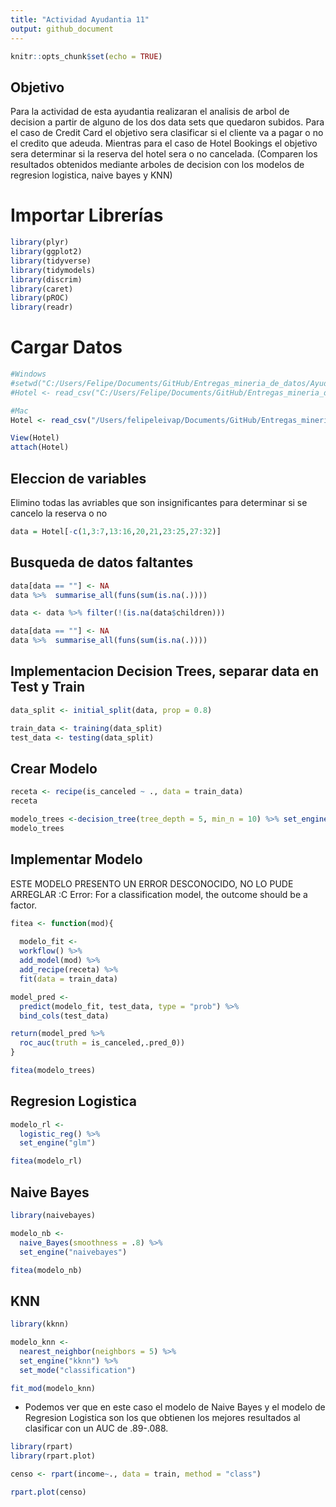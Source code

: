 ```yaml
---
title: "Actividad Ayudantia 11"
output: github_document
---
```


```r
knitr::opts_chunk$set(echo = TRUE)
```

## Objetivo 

Para la actividad de esta ayudantia realizaran el analisis de arbol de decision a partir de alguno de los dos data sets que quedaron subidos. Para el caso de Credit Card el objetivo sera clasificar si el cliente va a pagar o no el credito que adeuda. Mientras para el caso de Hotel Bookings el objetivo sera determinar si la reserva del hotel sera o no cancelada. (Comparen los resultados obtenidos mediante arboles de decision con los modelos de regresion logistica, naive bayes y KNN)

# Importar Librerías
```r
library(plyr)
library(ggplot2)
library(tidyverse)
library(tidymodels)
library(discrim)
library(caret)
library(pROC)
library(readr)
```

# Cargar Datos

```r
#Windows
#setwd("C:/Users/Felipe/Documents/GitHub/Entregas_mineria_de_datos/Ayudantias/Actividad Ayudantia 11")
#Hotel <- read_csv("C:/Users/Felipe/Documents/GitHub/Entregas_mineria_de_datos/Ayudantias/Actividad Ayudantia 11/hotel_bookings.csv")

#Mac
Hotel <- read_csv("/Users/felipeleivap/Documents/GitHub/Entregas_mineria_de_datos/Ayudantias/Actividad Ayudantia 11/hotel_bookings.csv")

View(Hotel)
attach(Hotel)
```

## Eleccion de variables

Elimino todas las avriables que son insignificantes para determinar si se cancelo la reserva o no

```r
data = Hotel[-c(1,3:7,13:16,20,21,23:25,27:32)]
```


## Busqueda de datos faltantes

```r
data[data == ""] <- NA
data %>%  summarise_all(funs(sum(is.na(.))))

data <- data %>% filter(!(is.na(data$children)))

data[data == ""] <- NA
data %>%  summarise_all(funs(sum(is.na(.))))
```

## Implementacion Decision Trees, separar data en Test y Train

```r
data_split <- initial_split(data, prop = 0.8)

train_data <- training(data_split) 
test_data <- testing(data_split)
```

## Crear Modelo

```r
receta <- recipe(is_canceled ~ ., data = train_data)
receta

modelo_trees <-decision_tree(tree_depth = 5, min_n = 10) %>% set_engine("rpart") %>% set_mode("classification")
modelo_trees
```

## Implementar Modelo

ESTE MODELO PRESENTO UN ERROR DESCONOCIDO, NO LO PUDE ARREGLAR :C Error: For a classification model, the outcome should be a factor. 
```r

fitea <- function(mod){
  
  modelo_fit <- 
  workflow() %>% 
  add_model(mod) %>% 
  add_recipe(receta) %>% 
  fit(data = train_data)

model_pred <- 
  predict(modelo_fit, test_data, type = "prob") %>% 
  bind_cols(test_data) 

return(model_pred %>% 
  roc_auc(truth = is_canceled,.pred_0))
}

fitea(modelo_trees)

```

## Regresion Logistica

```r
modelo_rl <- 
  logistic_reg() %>% 
  set_engine("glm")

fitea(modelo_rl)
```

## Naive Bayes

```r
library(naivebayes)

modelo_nb <-
  naive_Bayes(smoothness = .8) %>%
  set_engine("naivebayes")

fitea(modelo_nb)
```

## KNN

```r
library(kknn)

modelo_knn <-
  nearest_neighbor(neighbors = 5) %>% 
  set_engine("kknn") %>% 
  set_mode("classification")

fit_mod(modelo_knn)
```

- Podemos ver que en este caso el modelo de Naive Bayes y el modelo de Regresion Logistica son los que obtienen los mejores resultados al clasificar con un AUC de .89-.088.

```r
library(rpart)
library(rpart.plot)

censo <- rpart(income~., data = train, method = "class")

rpart.plot(censo)

```





